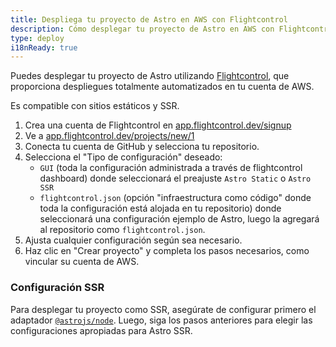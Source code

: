 ```yaml
---
title: Despliega tu proyecto de Astro en AWS con Flightcontrol
description: Cómo desplegar tu proyecto de Astro en AWS con Flightcontrol
type: deploy
i18nReady: true
---
```


Puedes desplegar tu proyecto de Astro utilizando [Flightcontrol](https://www.flightcontrol.dev?ref=astro), que proporciona despliegues totalmente automatizados en tu cuenta de AWS.

Es compatible con sitios estáticos y SSR.

1. Crea una cuenta de Flightcontrol en [app.flightcontrol.dev/signup](https://app.flightcontrol.dev/signup?ref=astro)
2. Ve a [app.flightcontrol.dev/projects/new/1](https://app.flightcontrol.dev/projects/new/1)
3. Conecta tu cuenta de GitHub y selecciona tu repositorio.
4. Selecciona el "Tipo de configuración" deseado:
    - `GUI` (toda la configuración administrada a través de flightcontrol dashboard) donde seleccionará el preajuste `Astro Static` o `Astro SSR`
    - `flightcontrol.json` (opción "infraestructura como código" donde toda la configuración está alojada en tu repositorio) donde seleccionará una configuración ejemplo de Astro, luego la agregará al repositorio como `flightcontrol.json`.
5. Ajusta cualquier configuración según sea necesario.
6. Haz clic en "Crear proyecto" y completa los pasos necesarios, como vincular su cuenta de AWS.

### Configuración SSR

Para desplegar tu proyecto como SSR, asegúrate de configurar primero el adaptador [`@astrojs/node`](/es/guides/integrations-guide/node/). Luego, siga los pasos anteriores para elegir las configuraciones apropiadas para Astro SSR.
